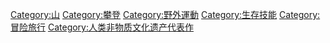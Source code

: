 {{Commonscat|Mountaineering}}

[[Category:山|Category:山]]
[[Category:攀登|Category:攀登]]
[[Category:野外運動|Category:野外運動]]
[[Category:生存技能|Category:生存技能]]
[[Category:冒险旅行|Category:冒险旅行]]
[[Category:人类非物质文化遗产代表作|Category:人类非物质文化遗产代表作]]